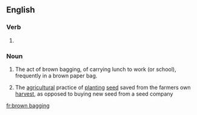 ==English==

===Verb===
{{head|en|present participle}}

# {{present participle of|brown bag|lang=en|nocat=1}}

===Noun===
{{en-noun|head=[[brown]] [[bagging]]|-}}

# The act of brown bagging, of carrying lunch to work (or school), frequently in a brown paper bag.
# {{lb|en|agricultural}} The [[agricultural]] practice of [[planting]] [[seed]] saved from the farmers own [[harvest]], as opposed to buying new seed from a seed company

[[fr:brown bagging]]